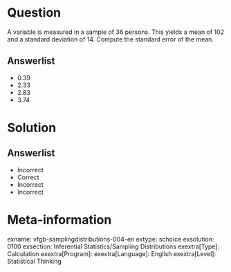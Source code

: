 Question
========
  
A variable is measured in a sample of 36 persons. This yields a mean of 102 and a standard deviation of 14. Compute the standard error of the mean.
  
Answerlist
----------
* 0.39
* 2.33
* 2.83
* 3.74

Solution
========

Answerlist
----------
* Incorrect
* Correct
* Incorrect 
* Incorrect 

Meta-information
================
exname: vfgb-samplingdistributions-004-en
extype: schoice
exsolution: 0100
exsection: Inferential Statistics/Sampling Distributions
exextra[Type]: Calculation
exextra[Program]: 
exextra[Language]: English
exextra[Level]: Statistical Thinking